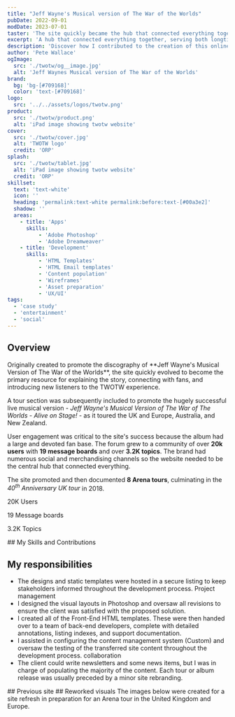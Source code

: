 ```yaml
---
title: "Jeff Wayne's Musical version of The War of the Worlds"
pubDate: 2022-09-01
modDate: 2023-07-01
taster: 'The site quickly became the hub that connected everything together, serving both longtime fans and inspiring a new generation.'
excerpt: 'A hub that connected everything together, serving both longtime fans and inspiring a new generation'
description: 'Discover how I contributed to the creation of this online hub that linked everything together, serving both longtime fans and inspiring a new generation.'
author: 'Pete Wallace'
ogImage: 
  src: './twotw/og__image.jpg'
  alt: 'Jeff Waynes Musical version of The War of the Worlds'
brand: 
  bg: 'bg-[#709168]'
  color: 'text-[#709168]'
logo:
  src: '../../assets/logos/twotw.png'
product:
  src: './twotw/product.png'
  alt: 'iPad image showing twotw website'
cover:
  src: './twotw/cover.jpg'
  alt: 'TWOTW logo'
  credit: 'ORP'
splash:
  src: './twotw/tablet.jpg'
  alt: 'iPad image showing twotw website'
  credit: 'ORP'
skillset:
  text: 'text-white'
  icon: ''
  heading: 'permalink:text-white permalink:before:text-[#00a3e2]'
  shadow: ''
  areas:
    - title: 'Apps'
      skills:
          - 'Adobe Photoshop'
          - 'Adobe Dreamweaver'
    - title: 'Development'
      skills:
          - 'HTML Templates'
          - 'HTML Email templates'
          - 'Content population'
          - 'Wireframes'
          - 'Asset preparation'
          - 'UX/UI'
tags: 
  - 'case study'
  - 'entertainment'
  - 'social'
---
```





## Overview

<p class="text-fl-step-1">Originally created to promote the discography of **Jeff Wayne's Musical Version of The War of the Worlds**, the site quickly evolved to become the primary resource for explaining the story, connecting with fans, and introducing new listeners to the TWOTW experience.</p>

A tour section was subsequently included to promote the hugely successful live musical version - _Jeff Wayne's Musical Version of The War of The Worlds - Alive on Stage!_ - as it toured the UK and Europe, Australia, and New Zealand.

User engagement was critical to the site's success because the album had a large and devoted fan base. The forum grew to a community of over **20k users** with **19 message boards** and over **3.2K topics**. The brand had numerous social and merchandising channels so the website needed to be the central hub that connected everything.

The site promoted and then documented **8 Arena tours**, culminating in the _40<sup>th</sup> Anniversary UK tour_ in 2018.

<Block
        mode="plain"
        bg="bg-amber-400"
        breakout={true}
        wrapper="my-fl-space-2xl"
    >
<div class="absolute w-full h-full inset-0 bg-bottom bg-cover opacity-[12%]" style={`background-image: url(${svgbg.src});`}></div>

<div class="relative grid text-center leading-snug grid-cols-1 md:grid-cols-3 py-fl-space-3xl gap-fl-space-m text-teal-500 content-center max-w-container mx-auto">
  <p><span class="block text-fl-step-6 font-black"><Icon name="lucide:message-circle-heart" class="w-fl-space-xl-2xl h-fl-space-xl-2xl mx-auto block" title="Users" />20K</span> Users</p>
  <p><span class="block text-fl-step-6 font-black"><Icon name="lucide:message-square-text" class="w-fl-space-xl-2xl h-fl-space-xl-2xl mx-auto block" title="Message boards" />19</span> Message boards</p>
  <p><span class="block text-fl-step-6 font-black"><Icon name="lucide:messages-square" class="w-fl-space-xl-2xl h-fl-space-xl-2xl mx-auto block" title="Topics" />3.2K</span> Topics</p>
</div>
</Block>



<Skills skillset={frontmatter.skillset} bg={frontmatter.brand.bg}>
## My Skills and Contributions
</Skills>

## My responsibilities

-   The designs and static templates were hosted in a secure listing to keep stakeholders informed throughout the development process. <span class="label label--info !m-0">Project management</span>
-   I designed the visual layouts in Photoshop and oversaw all revisions to ensure the client was satisfied with the proposed solution.
-   I created all of the Front-End HTML templates. These were then handed over to a team of back-end developers, complete with detailed annotations, listing indexes, and support documentation.
-   I assisted in configuring the content management system (Custom) and oversaw the testing of the transferred site content throughout the development process. <span class="label label--info !m-0">collaboration</span>
-   The client could write newsletters and some news items, but I was in charge of populating the majority of the content. Each tour or album release was usually preceded by a minor site rebranding.



<Gallery collection='gOld' data={data} >
<Fragment slot="title">
## Previous site
</Fragment>

</Gallery>

<Gallery collection='gScreens' data={data} >
<Fragment slot="title">
## Reworked visuals
</Fragment>
The images below were created for a site refresh in preparation for an Arena tour in the United Kingdom and Europe.
</Gallery>
